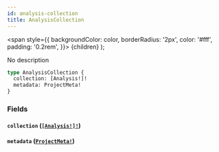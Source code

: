 ```yaml
---
id: analysis-collection
title: AnalysisCollection
---
```


<span
style={{
      backgroundColor: color,
      borderRadius: '2px',
      color: '#fff',
      padding: '0.2rem',
    }}>
{children}
</span>
);

No description

```graphql
type AnalysisCollection {
  collection: [Analysis!]!
  metadata: ProjectMeta!
}
```

### Fields

#### `collection` ([`[Analysis!]!`](/api/objects/analysis))

#### `metadata` ([`ProjectMeta!`](/api/objects/project-meta))
